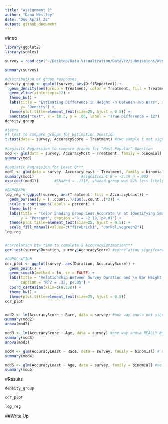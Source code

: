 ```yaml
---
title: "Assignment 2"
author: "Dana Westley"
date: "Due April 28"
output: github_document
---
```


#Intro

```r
library(ggplot2)
library(scales)

survey = read.csv("~/Desktop/Data Visualization/DataViz/submissions/Westley_Dana/Assignment2/SurveyDataClean2.csv")

summary(survey)

#distribution of group responses
density_group <- ggplot(survey, aes(DiffReported)) + 
  geom_density(aes(group = Treatment, color = Treatment, fill = Treatment), alpha = .3) + 
  geom_vline(xintercept=12) +
  theme_bw() + 
  labs(title = "Estimating Difference in Height \n Between Two Bars", x = "Reported Difference", 
       y= "Density") + 
  theme(plot.title=element_text(size=25, hjust = 0.5)) +
  annotate("text", x = 18.3, y = .06, label = "True Difference = 12")
density_group

#tests
#T test to compare groups for Estimation Question
t.test(data = survey, AccuracyScore ~ Treatment) #two sample t not significant p = .27

#Logisitc Regression to compare groups for "Most Popular" Question
mod <- glm(data = survey, AccuracyMost ~ Treatment, family = binomial) #not significant p = .71
summary(mod)

#Logistic Regression for Least Q***
mod1 <- glm(data = survey, AccuracyLeast ~ Treatment, family = binomial)
summary(mod1)                     #significant B = -2.19 p =.002
exp(coef(mod1))       #Shaded = .1118, shaded group was 89% less likely to be accurate than control

#BARGRAPH
log_reg <-ggplot(survey, aes(Treatment, fill = AccuracyLeast)) + 
  geom_bar(aes(y = (..count..)/sum(..count..)*2)) + 
  scale_y_continuous(labels = percent) + 
  theme_bw() + 
  labs(title = "Color Shading Group Less Accurate \n at Identifying Smallest Bar Height", 
       y = "Percent", caption ="β = -2.19, p<.01") + 
  theme(plot.title=element_text(size=25, hjust = 0.5)) +
  scale_fill_manual(values=c("firebrick1", "darkolivegreen2"))
log_reg


#correlation btw time to complete & AccuracyEstimation***
cor.test(survey$Duration, survey$AccuracyScore) #correlation signifcant r2 = .32, p = .03

#CORRELATION
cor_plot <- ggplot(survey, aes(Duration, AccuracyScore)) + 
  geom_point() + 
  geom_smooth(method = lm, se = FALSE) + 
  labs(title = "Relationship Between Survey Duration and \n Bar Height Estimation Accuracy", 
       caption = "R^2 = .32, p<.05") + 
  coord_cartesian(xlim=c(0,250)) + 
  theme_bw() + 
  theme(plot.title=element_text(size=25, hjust = 0.5))
cor_plot


mod2 <- lm(AccuracyScore ~ Race, data = survey) #one way anova not significant p =.36
summary(mod2)
anova(mod2)

mod3 <- lm(AccuracyScore ~ Age, data = survey) #one way anova REALLY Not significant p = .95 (prob b/c most people fell into one age bracket)
summary(mod3)
anova(mod3)

mod4 <- glm(AccuracyLeast ~ Race, data = survey, family = binomial) # no significance
summary(mod4)

mod5 <- glm(AccuracyLeast ~ Age, data = survey, family = binomial) #no significance
summary(mod5)

```

#Results
``` r
density_group

cor_plot

log_reg


```

##Write Up 